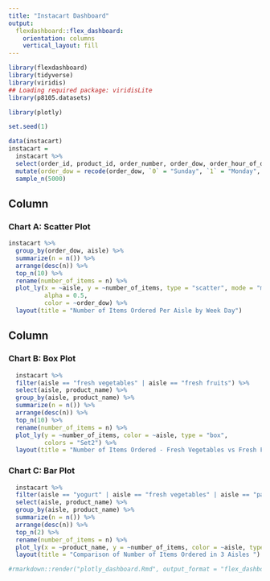 ```yaml
---
title: "Instacart Dashboard"
output: 
  flexdashboard::flex_dashboard:
    orientation: columns
    vertical_layout: fill
---
```


```r
library(flexdashboard)
library(tidyverse)
library(viridis)
## Loading required package: viridisLite
library(p8105.datasets)

library(plotly)
```

```r
set.seed(1)

data(instacart)
instacart = 
  instacart %>% 
  select(order_id, product_id, order_number, order_dow, order_hour_of_day, product_name, product_id, aisle, aisle_id, department_id, department) %>% 
  mutate(order_dow = recode(order_dow, `0` = "Sunday", `1` = "Monday", `2` = "Tuesday", `3` = "Wednesday", `4` = "Thursday", `5` = "Friday", `6` = "Saturday")) %>% 
  sample_n(5000)
```

Column {data-width=650}
-----------------------------------------------------------------------

### Chart A: Scatter Plot

```r
instacart %>%
  group_by(order_dow, aisle) %>%
  summarize(n = n()) %>% 
  arrange(desc(n)) %>% 
  top_n(10) %>% 
  rename(number_of_items = n) %>% 
  plot_ly(x = ~aisle, y = ~number_of_items, type = "scatter", mode = "markers",
          alpha = 0.5,
          color = ~order_dow) %>% 
  layout(title = "Number of Items Ordered Per Aisle by Week Day")

```

Column {data-width=350}
-----------------------------------------------------------------------

### Chart B: Box Plot

```r
  instacart %>% 
  filter(aisle == "fresh vegetables" | aisle == "fresh fruits") %>% 
  select(aisle, product_name) %>% 
  group_by(aisle, product_name) %>% 
  summarize(n = n()) %>% 
  arrange(desc(n)) %>% 
  top_n(10) %>% 
  rename(number_of_items = n) %>% 
  plot_ly(y = ~number_of_items, color = ~aisle, type = "box",
          colors = "Set2") %>% 
  layout(title = "Number of Items Ordered - Fresh Vegetables vs Fresh Fruits")
```

### Chart C: Bar Plot

```r
  instacart %>% 
  filter(aisle == "yogurt" | aisle == "fresh vegetables" | aisle == "packaged vegetables fruits") %>% 
  select(aisle, product_name) %>% 
  group_by(aisle, product_name) %>% 
  summarize(n = n()) %>% 
  arrange(desc(n)) %>% 
  top_n(2) %>% 
  rename(number_of_items = n) %>% 
  plot_ly(x = ~product_name, y = ~number_of_items, color = ~aisle, type = "bar") %>% 
  layout(title = "Comparison of Number of Items Ordered in 3 Aisles ")
```
```r
#rmarkdown::render("plotly_dashboard.Rmd", output_format = "flex_dashboard")
```


